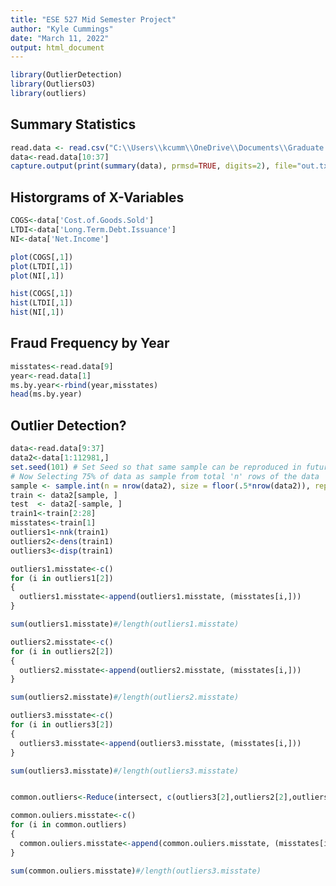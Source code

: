 ---
title: "ESE 527 Mid Semester Project"
author: "Kyle Cummings"
date: "March 11, 2022"
output: html_document
---

```{r setup, include=FALSE}
library(OutlierDetection)
library(OutliersO3)
library(outliers)
```

## Summary Statistics



```{r}
read.data <- read.csv("C:\\Users\\kcumm\\OneDrive\\Documents\\Graduate School\\ESE 527 - Practicum in Data Analytics\\Final Project\\Data\\findata.csv")
data<-read.data[10:37]
capture.output(print(summary(data), prmsd=TRUE, digits=2), file="out.txt")
```

## Historgrams of X-Variables

```{r}
COGS<-data['Cost.of.Goods.Sold']
LTDI<-data['Long.Term.Debt.Issuance']
NI<-data['Net.Income']

plot(COGS[,1])
plot(LTDI[,1])
plot(NI[,1])

hist(COGS[,1])
hist(LTDI[,1])
hist(NI[,1])
```

## Fraud Frequency by Year

```{r}
misstates<-read.data[9]
year<-read.data[1]
ms.by.year<-rbind(year,misstates)
head(ms.by.year)
```

## Outlier Detection?

```{r}
data<-read.data[9:37]
data2<-data[1:112981,]
set.seed(101) # Set Seed so that same sample can be reproduced in future also
# Now Selecting 75% of data as sample from total 'n' rows of the data  
sample <- sample.int(n = nrow(data2), size = floor(.5*nrow(data2)), replace = F)
train <- data2[sample, ]
test  <- data2[-sample, ]
train1<-train[2:28]
misstates<-train[1]
outliers1<-nnk(train1)
outliers2<-dens(train1)
outliers3<-disp(train1)
```


```{r}
outliers1.misstate<-c()
for (i in outliers1[2])
{
  outliers1.misstate<-append(outliers1.misstate, (misstates[i,]))
}

sum(outliers1.misstate)#/length(outliers1.misstate)

outliers2.misstate<-c()
for (i in outliers2[2])
{
  outliers2.misstate<-append(outliers2.misstate, (misstates[i,]))
}

sum(outliers2.misstate)#/length(outliers2.misstate)

outliers3.misstate<-c()
for (i in outliers3[2])
{
  outliers3.misstate<-append(outliers3.misstate, (misstates[i,]))
}

sum(outliers3.misstate)#/length(outliers3.misstate)


common.outliers<-Reduce(intersect, c(outliers3[2],outliers2[2],outliers1[2]))

common.ouliers.misstate<-c()
for (i in common.outliers)
{
  common.ouliers.misstate<-append(common.ouliers.misstate, (misstates[i,]))
}

sum(common.ouliers.misstate)#/length(outliers3.misstate)
```

